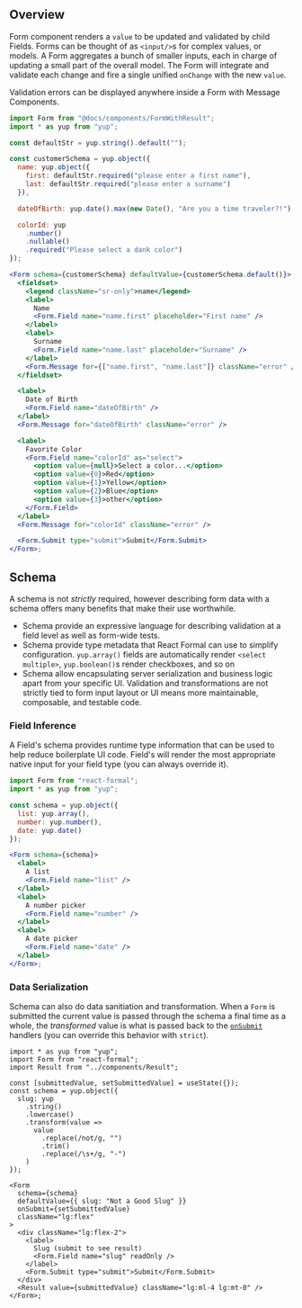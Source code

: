 ## Overview

Form component renders a `value` to be updated and validated by child Fields.
Forms can be thought of as `<input/>`s for complex values, or models. A Form aggregates
a bunch of smaller inputs, each in charge of updating a small part of the overall model.
The Form will integrate and validate each change and fire a single unified `onChange` with the new `value`.

Validation errors can be displayed anywhere inside a Form with Message Components.

```jsx
import Form from "@docs/components/FormWithResult";
import * as yup from "yup";

const defaultStr = yup.string().default("");

const customerSchema = yup.object({
  name: yup.object({
    first: defaultStr.required("please enter a first name"),
    last: defaultStr.required("please enter a surname")
  }),

  dateOfBirth: yup.date().max(new Date(), "Are you a time traveler?!"),

  colorId: yup
    .number()
    .nullable()
    .required("Please select a dank color")
});

<Form schema={customerSchema} defaultValue={customerSchema.default()}>
  <fieldset>
    <legend className="sr-only">name</legend>
    <label>
      Name
      <Form.Field name="name.first" placeholder="First name" />
    </label>
    <label>
      Surname
      <Form.Field name="name.last" placeholder="Surname" />
    </label>
    <Form.Message for={["name.first", "name.last"]} className="error" />
  </fieldset>

  <label>
    Date of Birth
    <Form.Field name="dateOfBirth" />
  </label>
  <Form.Message for="dateOfBirth" className="error" />

  <label>
    Favorite Color
    <Form.Field name="colorId" as="select">
      <option value={null}>Select a color...</option>
      <option value={0}>Red</option>
      <option value={1}>Yellow</option>
      <option value={2}>Blue</option>
      <option value={3}>other</option>
    </Form.Field>
  </label>
  <Form.Message for="colorId" className="error" />

  <Form.Submit type="submit">Submit</Form.Submit>
</Form>;
```

## Schema

A schema is not _strictly_ required, however describing form data with a schema
offers many benefits that make their use worthwhile.

- Schema provide an expressive language for describing validation at a
  field level as well as form-wide tests.
- Schema provide type metadata that React Formal can use to simplify configuration.
  `yup.array()` fields are automatically render `<select multiple>`, `yup.boolean()`s
  render checkboxes, and so on
- Schema allow encapsulating server serialization and business logic apart
  from your specific UI. Validation and transformations are not strictly tied to form input
  layout or UI means more maintainable, composable, and testable code.

### Field Inference

A Field's schema provides runtime type information that can be used to help
reduce boilerplate UI code. Field's will render the most appropriate native input
for your field type (you can always override it).

```jsx
import Form from "react-formal";
import * as yup from "yup";

const schema = yup.object({
  list: yup.array(),
  number: yup.number(),
  date: yup.date()
});

<Form schema={schema}>
  <label>
    A list
    <Form.Field name="list" />
  </label>
  <label>
    A number picker
    <Form.Field name="number" />
  </label>
  <label>
    A date picker
    <Form.Field name="date" />
  </label>
</Form>;
```

### Data Serialization

Schema can also do data sanitiation and transformation. When a `Form` is submitted
the current value is passed through
the schema a final time as a whole, the _transformed_ value is what is passed back
to the [`onSubmit`](#onSubmit) handlers (you can override this behavior with `strict`).

```tsx renderAsComponent
import * as yup from "yup";
import Form from "react-formal";
import Result from "../components/Result";

const [submittedValue, setSubmittedValue] = useState({});
const schema = yup.object({
  slug: yup
    .string()
    .lowercase()
    .transform(value =>
      value
        .replace(/not/g, "")
        .trim()
        .replace(/\s+/g, "-")
    )
});

<Form
  schema={schema}
  defaultValue={{ slug: "Not a Good Slug" }}
  onSubmit={setSubmittedValue}
  className="lg:flex"
>
  <div className="lg:flex-2">
    <label>
      Slug (submit to see result)
      <Form.Field name="slug" readOnly />
    </label>
    <Form.Submit type="submit">Submit</Form.Submit>
  </div>
  <Result value={submittedValue} className="lg:ml-4 lg:mt-0" />
</Form>;
```
